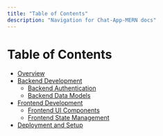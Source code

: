 ```yaml
---
title: "Table of Contents"
description: "Navigation for Chat-App-MERN docs"
---
```

# Table of Contents

<TOC />

  - [Overview](./1_overview.mdx)
  - [Backend Development](./2_backend.mdx)
    - [Backend Authentication](./2.1_backend_authentication.mdx)
    - [Backend Data Models](./2.2_backend_data_models.mdx)
  - [Frontend Development](./3_frontend.mdx)
    - [Frontend UI Components](./3.1_frontend_ui_components.mdx)
    - [Frontend State Management](./3.2_frontend_state_management.mdx)
  - [Deployment and Setup](./4_deployment_setup.mdx)